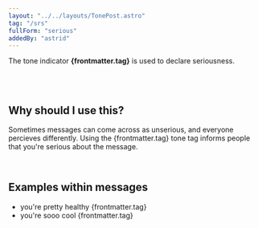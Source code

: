```yaml
---
layout: "../../layouts/TonePost.astro"
tag: "/srs"
fullForm: "serious"
addedBy: "astrid"
---
```


The tone indicator **{frontmatter.tag}** is used to declare seriousness.

<br />
<br />

## Why should I use this?

Sometimes messages can come across as unserious, and everyone percieves differently. Using the {frontmatter.tag} tone tag informs people that you're serious about the message.

<br />

## Examples within messages

- you're pretty healthy {frontmatter.tag}
- you're sooo cool {frontmatter.tag}
